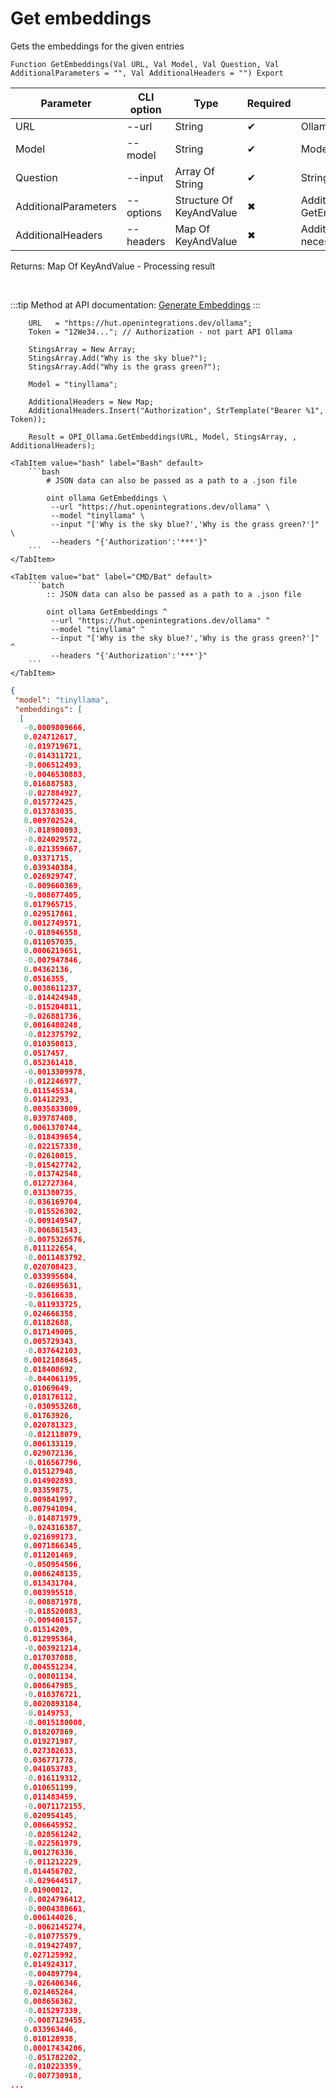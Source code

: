 ﻿---
sidebar_position: 4
description: Get embeddings and other functions to work with Ollama in the Open Integration Package, a free open-source integration library for 1C:Enterprise 8, OneScript and CLI
keywords: [1C, 1С, 1С:Enterprise, 1С:Enterprise 8.3, API, Integration, Services, Exchange, OneScript, CLI, Ollama]
---


# Get embeddings
 Gets the embeddings for the given entries



`Function GetEmbeddings(Val URL, Val Model, Val Question, Val AdditionalParameters = "", Val AdditionalHeaders = "") Export`

  | Parameter | CLI option | Type | Required | Description |
  |-|-|-|-|-|
  | URL | --url | String | &#x2714; | Ollama server URL |
  | Model | --model | String | &#x2714; | Models name |
  | Question | --input | Array Of String | &#x2714; | String or array of request strings |
  | AdditionalParameters | --options | Structure Of KeyAndValue | &#x2716; | Additional parameters. See GetEmbeddingsParameterStructure |
  | AdditionalHeaders | --headers | Map Of KeyAndValue | &#x2716; | Additional request headers, if necessary |

  
  Returns:  Map Of KeyAndValue - Processing result

<br/>

:::tip
Method at API documentation: [Generate Embeddings](https://github.com/ollama/ollama/blob/main/docs/api.md#generate-embeddings)
:::
<br/>


```bsl title="1C:Enterprise/OneScript code example"
    URL   = "https://hut.openintegrations.dev/ollama";
    Token = "12We34..."; // Authorization - not part API Ollama

    StingsArray = New Array;
    StingsArray.Add("Why is the sky blue?");
    StingsArray.Add("Why is the grass green?");

    Model = "tinyllama";

    AdditionalHeaders = New Map;
    AdditionalHeaders.Insert("Authorization", StrTemplate("Bearer %1", Token));

    Result = OPI_Ollama.GetEmbeddings(URL, Model, StingsArray, , AdditionalHeaders);
```
 

 <Tabs>
  
    <TabItem value="bash" label="Bash" default>
        ```bash
            # JSON data can also be passed as a path to a .json file
            
            oint ollama GetEmbeddings \
             --url "https://hut.openintegrations.dev/ollama" \
             --model "tinyllama" \
             --input "['Why is the sky blue?','Why is the grass green?']" \
             --headers "{'Authorization':'***'}"
        ```
    </TabItem>
  
    <TabItem value="bat" label="CMD/Bat" default>
        ```batch
            :: JSON data can also be passed as a path to a .json file
            
            oint ollama GetEmbeddings ^
             --url "https://hut.openintegrations.dev/ollama" ^
             --model "tinyllama" ^
             --input "['Why is the sky blue?','Why is the grass green?']" ^
             --headers "{'Authorization':'***'}"
        ```
    </TabItem>
</Tabs>


```json title="Result"
{
 "model": "tinyllama",
 "embeddings": [
  [
   -0.0009809666,
   0.024712617,
   -0.019719671,
   -0.014311721,
   -0.006512493,
   -0.0046530883,
   0.016887583,
   -0.027884927,
   0.015772425,
   0.013783035,
   0.009702524,
   -0.018980093,
   -0.024029572,
   -0.021359667,
   0.03371715,
   0.039340384,
   0.026929747,
   -0.009660369,
   -0.008677405,
   0.017965715,
   0.029517861,
   0.0012749571,
   -0.018946558,
   0.011057035,
   0.0006219651,
   -0.007947846,
   0.04362136,
   0.0516355,
   0.0038611237,
   -0.014424948,
   -0.015204811,
   -0.026881736,
   0.0016480248,
   -0.012375792,
   0.010350813,
   0.0517457,
   0.052361418,
   -0.0013309978,
   -0.012246977,
   0.011545534,
   0.01412293,
   0.0035833009,
   0.039787408,
   0.0061370744,
   -0.018439654,
   -0.022157338,
   -0.02610015,
   -0.015427742,
   -0.013742548,
   0.012727364,
   0.031380735,
   -0.036169704,
   -0.015526302,
   -0.009149547,
   -0.006861543,
   -0.0075326576,
   0.011122654,
   -0.0011483792,
   0.020708423,
   0.033995684,
   -0.026695631,
   -0.03616638,
   -0.011933725,
   0.024666358,
   0.01182688,
   0.017149005,
   0.005729343,
   -0.037642103,
   0.0012108645,
   0.018408692,
   -0.044061195,
   0.01069649,
   0.018176112,
   -0.030953268,
   0.01763926,
   0.020781323,
   -0.012118079,
   0.006133119,
   0.029072136,
   -0.016567796,
   0.015127948,
   0.014902893,
   0.03359875,
   0.009841997,
   0.007941094,
   -0.014871979,
   -0.024316387,
   0.021699173,
   0.0071866345,
   0.011201469,
   -0.050954506,
   0.0086248135,
   0.013431704,
   0.003995518,
   -0.008871978,
   -0.018520083,
   -0.009460157,
   0.01514209,
   0.012995364,
   -0.003921214,
   0.017037088,
   0.004551234,
   -0.00801134,
   0.008647985,
   -0.018376721,
   0.0020893184,
   -0.0149753,
   -0.0015180008,
   0.018207869,
   0.019271987,
   0.027382633,
   0.036771778,
   0.041053783,
   -0.016119312,
   0.010651199,
   0.011483459,
   -0.0071172155,
   0.020954145,
   0.006645952,
   -0.028561242,
   -0.022561979,
   0.001276336,
   -0.011212229,
   0.014456702,
   -0.029644517,
   0.01900012,
   -0.0024796412,
   -0.0004388661,
   0.006144026,
   -0.0062145274,
   -0.010775579,
   -0.019427497,
   0.027125992,
   0.014924317,
   -0.004897794,
   -0.026406346,
   0.021465264,
   0.008656362,
   -0.015297339,
   -0.0087129455,
   0.033963446,
   0.010128938,
   0.00017434206,
   -0.051782202,
   -0.010223359,
   -0.007730918,
...
```
